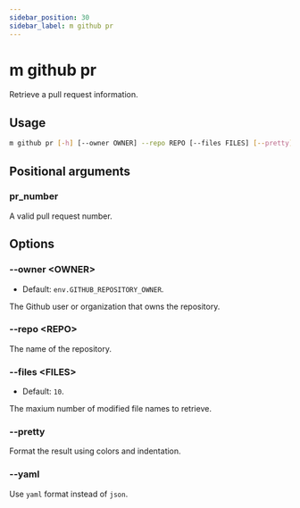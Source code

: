 ```yaml
---
sidebar_position: 30
sidebar_label: m github pr
---
```



# m github pr

Retrieve a pull request information.

## Usage

```sh
m github pr [-h] [--owner OWNER] --repo REPO [--files FILES] [--pretty] [--yaml] pr_number
```

<PrSvg />

## Positional arguments

### pr_number

A valid pull request number.

## Options

### --owner &lt;OWNER>

- Default: `env.GITHUB_REPOSITORY_OWNER`.

The Github user or organization that owns the repository.

### --repo &lt;REPO>

The name of the repository.

### --files &lt;FILES>

- Default: `10`.

The maxium number of modified file names to retrieve.

### --pretty

Format the result using colors and indentation.

### --yaml

Use `yaml` format instead of `json`.
